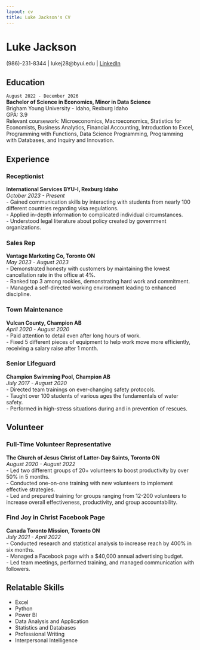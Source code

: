```yaml
---
layout: cv
title: Luke Jackson's CV
---
```

# Luke Jackson
(986)-231-8344 | lukej28@byui.edu | [LinkedIn](https://www.linkedin.com/in/luke-jackson2804/)

## Education

`August 2022 - December 2026`  
__Bachelor of Science in Economics, Minor in Data Science__  
Brigham Young University - Idaho, Rexburg Idaho  
GPA: 3.9  
Relevant coursework: Microeconomics, Macroeconomics, Statistics for Economists, Business Analytics, Financial Accounting, Introduction to Excel, Programming with Functions, Data Science Programming, Programming with Databases, and Inquiry and Innovation.

## Experience

### Receptionist  
__International Services BYU-I, Rexburg Idaho__  
_October 2023 - Present_  
- Gained communication skills by interacting with students from nearly 100 different countries regarding visa regulations.  
- Applied in-depth information to complicated individual circumstances.  
- Understood legal literature about policy created by government organizations.

### Sales Rep  
__Vantage Marketing Co, Toronto ON__  
_May 2023 - August 2023_  
- Demonstrated honesty with customers by maintaining the lowest cancellation rate in the office at 4%.  
- Ranked top 3 among rookies, demonstrating hard work and commitment.  
- Managed a self-directed working environment leading to enhanced discipline.

### Town Maintenance  
__Vulcan County, Champion AB__  
_April 2020 - August 2020_  
- Paid attention to detail even after long hours of work.  
- Fixed 5 different pieces of equipment to help work move more efficiently, receiving a salary raise after 1 month.

### Senior Lifeguard  
__Champion Swimming Pool, Champion AB__  
_July 2017 - August 2020_  
- Directed team trainings on ever-changing safety protocols.  
- Taught over 100 students of various ages the fundamentals of water safety.  
- Performed in high-stress situations during and in prevention of rescues.

## Volunteer

### Full-Time Volunteer Representative  
__The Church of Jesus Christ of Latter-Day Saints, Toronto ON__  
_August 2020 - August 2022_  
- Led two different groups of 20+ volunteers to boost productivity by over 50% in 5 months.  
- Conducted one-on-one training with new volunteers to implement effective strategies.  
- Led and prepared training for groups ranging from 12-200 volunteers to increase overall effectiveness, productivity, and group accountability.

### Find Joy in Christ Facebook Page  
__Canada Toronto Mission, Toronto ON__  
_July 2021 - April 2022_  
- Conducted research and statistical analysis to increase reach by 400% in six months.  
- Managed a Facebook page with a $40,000 annual advertising budget.  
- Led team meetings, performed training, and managed communication with followers.

## Relatable Skills

- Excel
- Python
- Power BI
- Data Analysis and Application
- Statistics and Databases
- Professional Writing
- Interpersonal Intelligence